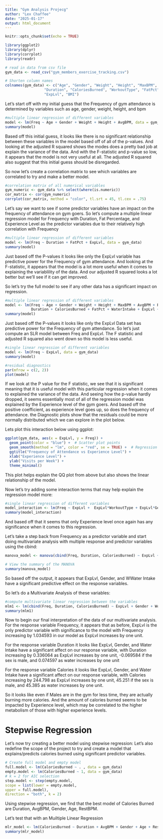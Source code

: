 ```yaml
---
title: "Gym Analysis Projecg"
author: "Lex Chaffee"
date: "2025-01-17"
output: html_document
---
```


```r
knitr::opts_chunk$set(echo = TRUE)
```

```r
library(ggplot2)
library(dplyr)
library(corrplot)
library(readr)
```


```r
# read in data from csv file
gym_data <- read_csv("gym_members_exercise_tracking.csv")

# Shorten column names
colnames(gym_data) <- c("Age", "Gender", "Weight", "Height", "MaxBPM", "AvgBPM", "RestBPM", 
                  "Duration", "CaloriesBurned", "WorkoutType", "FatPct", "WaterIntake", "Freq", 
                  "ExpLvl", "BMI")

```

Let's start off with my initial guess that the Frequency of gym attendance is determined by variables such as age, gender, weight, height, and bpm
```r
#multiple linear regression of different variables
model <- lm(Freq ~ Age + Gender + Weight + Height + AvgBPM, data = gym_data)
summary(model)
```
Based off this initial guess, it looks like there is no significant relationship between these variables in the model based off of all of the p-values. And looking at the adjusted R squared shows the modes does a pretty bad job at explain the variance of the data. And with the F-statistic and p-value so low, it appears that the model is not very useful at all. The adjusted R squared also suggest that this initial guess should be disregarded.



So now let's create a correlation matrix to see which variables are correlated to try and make a better model.

```r
#correlation matrix of all numerical variables
gym_numeric <- gym_data %>% select(where(is.numeric))
cor_matrix <- cor(gym_numeric)
corrplot(cor_matrix, method = "color", tl.srt = 45, tl.cex = .75)

```





Let's say we want to see if some predictor variables have an impact on the frequency of attendance on gym goers.
So let's compute a multiple linear regression model for Frequency with Duration, Fat Percentage, and Experience Level as the predictor variables due to their relatively high correlation with Frequency

```r
#multiple linear regression of different variables
model <- lm(Freq ~ Duration + FatPct + ExpLvl, data = gym_data)
summary(model)
```
Just based off the P-values it looks like only the ExpLvl variable has predictive power for the Frequency of gym attendance. 
And looking at the F-statistic, it appears that the model is a lot more useful when it comes to explaining the variablility of the data.
And our adjusted R squared looks a lot better but we'll see if it can get improved.



So let's try the full model to see if any other data has a significant impact on regression.

```r
#multiple linear regression of different variables
model <- lm(Freq ~ Age + Gender + Weight + Height + MaxBPM + AvgBPM + RestBPM + 
            Duration + CaloriesBurned + FatPct + WaterIntake + ExpLvl + BMI + WorkoutType, data = gym_data)
summary(model)
```



Just based off the P-values it looks like only the ExpLvl Data set has predictive power for the Frequency of gym attendance. So let's just compute an SLR model between Freq and ExpLvl. The F statistic and adjusted R squared also went down so this model is less useful.



```r
#single linear regression of different variables
model <- lm(Freq ~ ExpLvl, data = gym_data)
summary(model)

#residual diagnostics
par(mfrow = c(2, 2))
plot(model)  

```
If we look at the P value for the F statistic, we see that it is significant meaning that it is useful model with this particular regression when it comes to explained the variance of the data. And seeing how the p-value hardly dropped, it seems essentially most of all of the regression model was explained by the Experience level of the gym goers. And based off the positive coefficient, as experience level goes up, so does the frequency of attendance. the Diagnostic plots show that the residuals could be more normally distributed which we can explore in the plot below.


Lets plot this interaction below using ggplot:
```r
ggplot(gym_data, aes(x = ExpLvl, y = Freq)) +
  geom_point(color = "blue") +  # Scatter plot points
  geom_smooth(method = "lm", color = "red", se = TRUE) +  # Regression line with confidence interval
  ggtitle("Frequency of Attendance vs Experience Level") +
  xlab("Experience Level") +
  ylab("Visits per Week") +
  theme_minimal()

```
This plot helps explain the QQ plot from above but also shows the linear relationship of the model.


Now let's try adding some interaction terms that may help explain the regression model more:
```r
#single linear regression of different variables
model_interaction <- lm(Freq ~ ExpLvl +  ExpLvl*WorkoutType + ExpLvl*Gender, data = gym_data)
summary(model_interaction)

```
And based off that it seems that only Experience level once again has any significance when it comes to this regression.







Let's take a step back from Frequency as a predictor variable and start doing multivariate analysis with multiple response and predictor variables using the cbind: 

```r
manova_model <- manova(cbind(Freq, Duration, CaloriesBurned) ~ ExpLvl + Gender + WorkoutType + WaterIntake, data = gym_data)

# View the summary of the MANOVA
summary(manova_model)

```
So based off the output, it appears that ExpLvl, Gender, and WWater Intake have a significant predictive effect on the response variables.

So let's do a Multivariate Analysis of these variables:

```r

#compute multivariate linear regression between the variables
mlm1 <- lm(cbind(Freq, Duration, CaloriesBurned) ~ ExpLvl + Gender + WorkoutType + WaterIntake, data = gym_data)
summary(mlm1)
```
Now to begin our final interpretation of the data of our multivariate analysis. 
For the response variable Frequency, it appears that as before, ExpLvl is the only predictor variable with significance to the model with Frequency increasing by 1.034593 in our model as ExpLvl increases by one unit.

For the response variable Duration it looks like ExpLvl, Gender, and Water Intake have a significant affect on our response variable, with Duration increasing by 0.336064 as ExpLvl increases by one unit, -0.069584 if the sex is male, and 0.074597 as water increases by one unit

For the response variable Calories it looks like ExpLvl, Gender, and Water Intake  have a significant affect on our response variable, with Calories increasing by 244.798 as ExpLvl increases by one unit, 45.251 if the sex is male, and 45.385 as water increases by one unit.

So it looks like even if Males are in the gym for less time, they are actually burning more calories. And the amount of calories burned seems to be impacted by Experience level, which may be correlated to the higher metabolism of those with higher experience levels.



# Stepwise Regression

Let's now try creating a better model using stepwise regression:
Let's also redefine the scope of the project to try and create a model that explains/predicts calories burned using significant predictor variables. 

```r
# Create full model and empty model
full.model <- lm(CaloriesBurned ~ . , data = gym_data)
empty.model <- lm(CaloriesBurned ~ 1, data = gym_data)
# k = 2 for AIC selection
step.model <- step(empty.model,
scope = list(lower = empty.model,
upper = full.model),
direction = "both", k = 2) 

```
Using stepwise regression, we find that the best model of Calories Burned are Duration, AvgBPM, Gender, Age, RestBPM.

Let's test that with an Muiltiple Linear Regression

```r
mlr_model <- lm(CaloriesBurned ~ Duration + AvgBPM + Gender + Age + RestBPM, data = gym_data)
summary(mlr_model)
```


